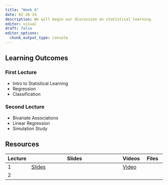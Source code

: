 ```yaml
---
title: "Week 6"
date: 02-26-24
description: We will begin our discussion on statistical learning.
editor: visual
draft: false
editor_options: 
  chunk_output_type: console
---
```


## Learning Outcomes

### First Lecture

-   Intro to Statistical Learning
-   Regression
-   Classification

### Second Lecture

-   Bivariate Associations
-   Linear Regression
-   Simulation Study

## Resources

| Lecture | Slides                                                         | Videos                                | Files |
|----------|------------------------------------------|----------|----------|
| 1       | [Slides](https://m408.inqs.info/lectures/6a.html#/title-slide) | [Video](https://youtu.be/8aUrD_Fwwfw) |       |
| 2       |                                                                |                                       |       |
